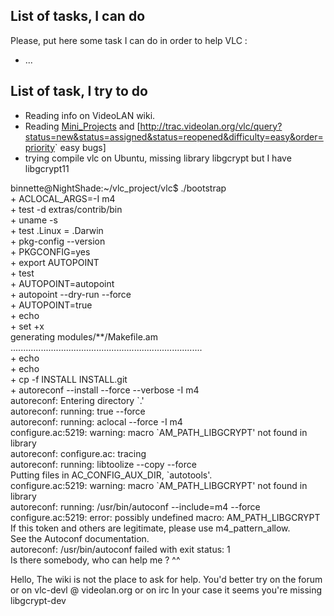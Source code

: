 ==List of tasks, I can do==
Please, put here some task I can do in order to help VLC :
* ...


==List of task, I try to do==
* Reading info on VideoLAN wiki.
* Reading [[Mini_Projects]] and [http://trac.videolan.org/vlc/query?status=new&status=assigned&status=reopened&difficulty=easy&order=priority` easy bugs]
* trying compile vlc on Ubuntu, missing library libgcrypt but I have libgcrypt11

binnette@NightShade:~/vlc_project/vlc$ ./bootstrap<br/>
+ ACLOCAL_ARGS=-I m4 <br/>
+ test -d extras/contrib/bin<br/>
+ uname -s<br/>
+ test .Linux = .Darwin<br/>
+ pkg-config --version<br/>
+ PKGCONFIG=yes<br/>
+ export AUTOPOINT<br/>
+ test <br/>
+ AUTOPOINT=autopoint<br/>
+ autopoint --dry-run --force<br/>
+ AUTOPOINT=true<br/>
+ echo<br/>
+ set +x<br/>
generating modules/**/Makefile.am<br/>
............................................................................<br/>
+ echo<br/>
+ echo<br/>
+ cp -f INSTALL INSTALL.git<br/>
+ autoreconf --install --force --verbose -I m4<br/>
autoreconf: Entering directory `.'<br/>
autoreconf: running: true --force<br/>
autoreconf: running: aclocal --force -I m4<br/>
configure.ac:5219: warning: macro `AM_PATH_LIBGCRYPT' not found in library<br/>
autoreconf: configure.ac: tracing<br/>
autoreconf: running: libtoolize --copy --force<br/>
Putting files in AC_CONFIG_AUX_DIR, `autotools'.<br/>
configure.ac:5219: warning: macro `AM_PATH_LIBGCRYPT' not found in library<br/>
autoreconf: running: /usr/bin/autoconf --include=m4 --force<br/>
configure.ac:5219: error: possibly undefined macro: AM_PATH_LIBGCRYPT<br/>
<nowiki>      If this token and others are legitimate, please use m4_pattern_allow.</nowiki><br/>
<nowiki>      See the Autoconf documentation.</nowiki><br/>
autoreconf: /usr/bin/autoconf failed with exit status: 1<br/>

Is there somebody, who can help me ? ^^

Hello,
The wiki is not the place to ask for help. You'd better try on the forum or on vlc-devl   @   videolan.org or on irc
In your case it seems you're missing libgcrypt-dev
